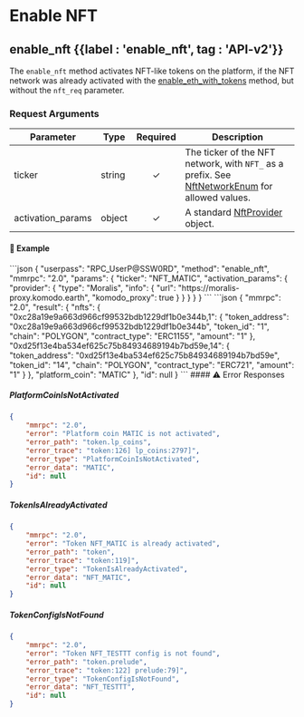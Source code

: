 
# Enable NFT

## enable\_nft {{label : 'enable_nft', tag : 'API-v2'}}

The `enable_nft` method activates NFT-like tokens on the platform, if the NFT network was already activated with the [enable\_eth\_with\_tokens](/komodo-defi-framework/api/v20/coin_activation/enable_eth_with_tokens/) method, but without the `nft_req` parameter.

### Request Arguments

| Parameter          | Type   | Required | Description                                                                                                                                                      |
| ------------------ | ------ | :------: | ---------------------------------------------------------------------------------------------------------------------------------------------------------------- |
| ticker             | string |     ✓    | The ticker of the NFT network, with `NFT_` as a prefix. See [NftNetworkEnum](/komodo-defi-framework/api/common_structures/#nft-network-enum) for allowed values. |
| activation\_params | object |     ✓    | A standard [NftProvider](/komodo-defi-framework/api/common_structures/nfts/#nft-provider) object.                                                                |

#### 📌 Example

<CodeGroup title="Enable NFT" tag="POST" label="enable_nft" mm2MethodDecorate="true">
  ```json
  {
    "userpass": "RPC_UserP@SSW0RD",
    "method": "enable_nft",
    "mmrpc": "2.0",
    "params": {
      "ticker": "NFT_MATIC",
      "activation_params": {
        "provider": {
          "type": "Moralis",
          "info": {
            "url": "https://moralis-proxy.komodo.earth",
            "komodo_proxy": true
          }
        }
      }
    }
  }
  ```
</CodeGroup>

<CollapsibleSection expandedText="Hide Enable NFT Response" collapsedText="Show Enable NFT Response">
  ```json
  {
      "mmrpc": "2.0",
      "result": {
          "nfts": {
              "0xc28a19e9a663d966cf99532bdb1229df1b0e344b,1": {
                  "token_address": "0xc28a19e9a663d966cf99532bdb1229df1b0e344b",
                  "token_id": "1",
                  "chain": "POLYGON",
                  "contract_type": "ERC1155",
                  "amount": "1"
              },
              "0xd25f13e4ba534ef625c75b84934689194b7bd59e,14": {
                  "token_address": "0xd25f13e4ba534ef625c75b84934689194b7bd59e",
                  "token_id": "14",
                  "chain": "POLYGON",
                  "contract_type": "ERC721",
                  "amount": "1"
              }
          },
          "platform_coin": "MATIC"
      },
      "id": null
  }
  ```
</CollapsibleSection>

<CollapsibleSection expandedText="Hide Enable NFT Error Responses" collapsedText="Show Enable NFT Error Responses">
  #### ⚠️ Error Responses

  ##### PlatformCoinIsNotActivated

  ```json
  {
      "mmrpc": "2.0",
      "error": "Platform coin MATIC is not activated",
      "error_path": "token.lp_coins",
      "error_trace": "token:126] lp_coins:2797]",
      "error_type": "PlatformCoinIsNotActivated",
      "error_data": "MATIC",
      "id": null
  }
  ```

  ##### TokenIsAlreadyActivated

  ```json
  {
      "mmrpc": "2.0",
      "error": "Token NFT_MATIC is already activated",
      "error_path": "token",
      "error_trace": "token:119]",
      "error_type": "TokenIsAlreadyActivated",
      "error_data": "NFT_MATIC",
      "id": null
  }
  ```

  ##### TokenConfigIsNotFound

  ```json
  {
      "mmrpc": "2.0",
      "error": "Token NFT_TESTTT config is not found",
      "error_path": "token.prelude",
      "error_trace": "token:122] prelude:79]",
      "error_type": "TokenConfigIsNotFound",
      "error_data": "NFT_TESTTT",
      "id": null
  }
  ```
</CollapsibleSection>
